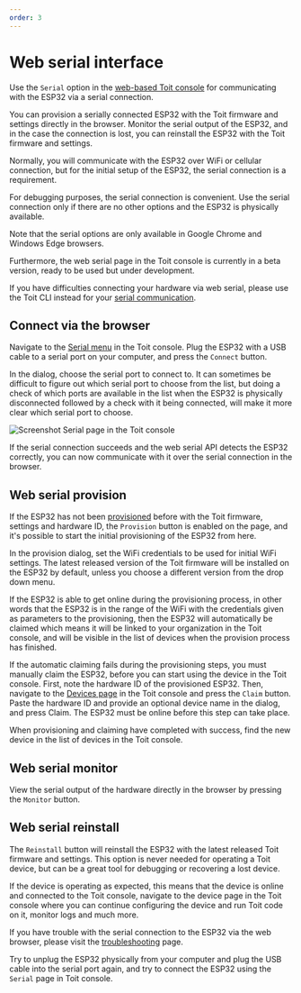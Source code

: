 ```yaml
---
order: 3
---
```



# Web serial interface

Use the `Serial` option in the [web-based Toit console](https://console.toit.io/serial)
for communicating with the ESP32 via a serial connection.

You can provision a serially connected ESP32 with the Toit firmware and settings directly in the browser.
Monitor the serial output of the ESP32, and in the case the connection is lost, you can reinstall the
ESP32 with the Toit firmware and settings.

Normally, you will communicate with the ESP32 over WiFi or cellular connection, but for the initial setup of the ESP32, the serial 
connection is a requirement. 

For debugging purposes, the serial connection is convenient. Use the serial connection only if there are no other options
and the ESP32 is physically available.

<Note type="warning" title="Limitations">

Note that the serial options are only available in
Google Chrome and Windows Edge browsers. 

Furthermore, the web serial page in the Toit console is currently in a beta version, ready to be used but under development.

If you have difficulties connecting your hardware via web serial, please use the Toit CLI instead for your [serial communication](../serialport).

</Note>

## Connect via the browser

Navigate to the [Serial menu](https://console.toit.io/serial) in the Toit console. Plug the ESP32 with a USB cable to a serial port on your computer,
and press the `Connect` button. 

In the dialog, choose the serial port to connect to. It can sometimes be difficult to figure out which serial port to 
choose from the list, but doing a check of which ports are available in the list when the ESP32 is physically disconnected followed by a 
check with it being connected, will make it more clear which serial port to choose.

<img src={Serial} alt="Screenshot Serial page in the Toit console" />

If the serial connection succeeds and the web serial API detects the ESP32 correctly, you can now communicate with 
it over the serial connection in the browser. 

## Web serial provision

If the ESP32 has not been [provisioned](../provision) before with the Toit firmware, settings and hardware ID, the `Provision` button 
is enabled on the page, and it's possible to start the initial provisioning of the ESP32 from here.

In the provision dialog, set the WiFi credentials to be used for initial WiFi settings. The latest released version of the Toit firmware 
will be installed on the ESP32 by default, unless you choose a different version from the drop down menu.

If the ESP32 is able to get online during the provisioning process, in other words that the ESP32 is in the range of the 
WiFi with the credentials given as parameters to the provisioning, then the ESP32 will automatically be claimed which means it will be linked 
to your organization in the Toit console, and will be visible in the list of devices when the provision process has finished.

If the automatic claiming fails during the provisioning steps, you must manually claim the ESP32, before you can start using the
device in the Toit console. First, note the hardware ID of the provisioned ESP32. Then, navigate to the [Devices page](https://console.toit.io/devices) in the Toit console and
press the `Claim` button. Paste the hardware ID and provide an optional device name in the dialog, and press Claim.
The ESP32 must be online before this step can take place.

When provisioning and claiming have completed with success, find the new device in the list of devices in the Toit console.

## Web serial monitor

View the serial output of the hardware directly in the browser by pressing the `Monitor` button.

## Web serial reinstall

The `Reinstall` button will reinstall the ESP32 with the latest released Toit firmware and settings. This option is never needed for operating
a Toit device, but can be a great tool for debugging or recovering a lost device. 

If the device is operating as expected, this means that the device is online and connected to the Toit console, 
navigate to the device page in the Toit console where you can continue configuring the device and run Toit code on it, 
monitor logs and much more. 

<Note title="Trouble with web serial?">

If you have trouble with the serial connection to the ESP32 via the web browser, 
please visit the [troubleshooting](../serialport) page. 

Try to unplug the ESP32 physically from your computer and plug the USB cable into the serial port again, 
and try to connect the ESP32 using the `Serial` page in Toit console.

</Note>
